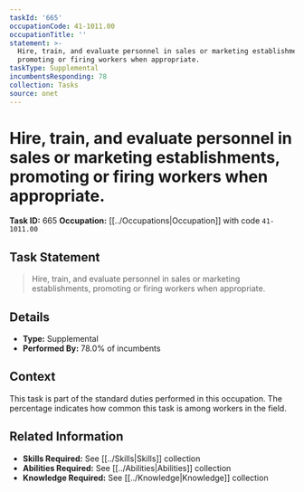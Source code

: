 ```yaml
---
taskId: '665'
occupationCode: 41-1011.00
occupationTitle: ''
statement: >-
  Hire, train, and evaluate personnel in sales or marketing establishments,
  promoting or firing workers when appropriate.
taskType: Supplemental
incumbentsResponding: 78
collection: Tasks
source: onet
---
```

# Hire, train, and evaluate personnel in sales or marketing establishments, promoting or firing workers when appropriate.

**Task ID:** 665
**Occupation:** [[../Occupations|Occupation]] with code `41-1011.00`

## Task Statement

> Hire, train, and evaluate personnel in sales or marketing establishments, promoting or firing workers when appropriate.

## Details

- **Type:** Supplemental
- **Performed By:** 78.0% of incumbents

## Context

This task is part of the standard duties performed in this occupation. The percentage indicates how common this task is among workers in the field.

## Related Information

- **Skills Required:** See [[../Skills|Skills]] collection
- **Abilities Required:** See [[../Abilities|Abilities]] collection
- **Knowledge Required:** See [[../Knowledge|Knowledge]] collection
